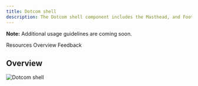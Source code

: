 ```yaml
---
title: Dotcom shell
description: The Dotcom shell component includes the Masthead, and Footer components, all wrapped in a UI shell using Carbon’s grid.
---
```



<ComponentDescription name="Dotcom shell" type="ui" />

<InlineNotification>

**Note:** Additional usage guidelines are coming soon.

</InlineNotification>

<AnchorLinks>

<AnchorLink>Resources</AnchorLink>
<AnchorLink>Overview</AnchorLink>
<AnchorLink>Feedback</AnchorLink>

</AnchorLinks>

<ResourceLinks name="Dotcom shell" type="ui" />

## Overview

<Row>
<Column colMd={8} colLg={12}>

![Dotcom shell](../../images/component/dotcom-shell/dotcomshell-overview.png)

</Column>
</Row>

<ComponentFooter name="Dotcom shell" type="ui" />
